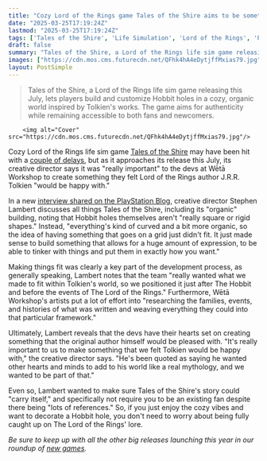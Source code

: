 ```yaml
---
title: "Cozy Lord of the Rings game Tales of the Shire aims to be something 'Tolkien would be happy with,' and 'add to his world like a real mythology'"
date: "2025-03-25T17:19:24Z"
lastmod: "2025-03-25T17:19:24Z"
tags: ['Tales of the Shire', 'Life Simulation', 'Lord of the Rings', 'PlayStation', 'PC']
draft: false
summary: "Tales of the Shire, a Lord of the Rings life sim game releasing this July, lets players build and customize Hobbit holes in a cozy, organic world inspired by Tolkien's works.  The game aims for authenticity while remaining accessible to both fans and newcomers."
images: ["https://cdn.mos.cms.futurecdn.net/QFhk4hA4eDytjffMxias79.jpg"]
layout: PostSimple
---
```

> Tales of the Shire, a Lord of the Rings life sim game releasing this July, lets players build and customize Hobbit holes in a cozy, organic world inspired by Tolkien's works.  The game aims for authenticity while remaining accessible to both fans and newcomers.


        <img alt="Cover" src="https://cdn.mos.cms.futurecdn.net/QFhk4hA4eDytjffMxias79.jpg"/>
        
Cozy Lord of the Rings life sim game [<u>Tales of the Shire</u>](https://www.gamesradar.com/games/simulation/tales-of-the-shire-guide/) may have been hit with a [<u>couple of delays</u>](https://www.gamesradar.com/games/simulation/lord-of-the-rings-life-sim-tales-of-the-shire-delayed-again-now-coming-in-july-every-detail-will-be-just-right/), but as it approaches its release this July, its creative director says it was "really important" to the devs at Wētā Workshop to create something they felt Lord of the Rings author J.R.R. Tolkien "would be happy with."

In a new [<u>interview shared on the PlayStation Blog</u>](https://blog.playstation.com/2025/03/25/tales-of-the-shire-a-the-lord-of-the-rings-game-community-building-and-shared-meals-gameplay-details/), creative director Stephen Lambert discusses all things Tales of the Shire, including its "organic" building, noting that Hobbit holes themselves aren't "really square or rigid shapes." Instead, "everything's kind of curved and a bit more organic, so the idea of having something that goes on a grid just didn't fit. It just made sense to build something that allows for a huge amount of expression, to be able to tinker with things and put them in exactly how you want."

Making things fit was clearly a key part of the development process, as generally speaking, Lambert notes that the team "really wanted what we made to fit within Tolkien's world, so we positioned it just after The Hobbit and before the events of The Lord of the Rings." Furthermore, Wētā Workshop's artists put a lot of effort into "researching the families, events, and histories of what was written and weaving everything they could into that particular framework."

Ultimately, Lambert reveals that the devs have their hearts set on creating something that the original author himself would be pleased with. "It's really important to us to make something that we felt Tolkien would be happy with," the creative director says. "He's been quoted as saying he wanted other hearts and minds to add to his world like a real mythology, and we wanted to be part of that."

Even so, Lambert wanted to make sure Tales of the Shire's story could "carry itself," and specifically not require you to be an existing fan despite there being "lots of references." So, if you just enjoy the cozy vibes and want to decorate a Hobbit hole, you don't need to worry about being fully caught up on The Lord of the Rings' lore.

*Be sure to keep up with all the other big releases launching this year in our roundup of *[<u><em>new games</em></u>](https://www.gamesradar.com/video-game-release-dates/)*.*
        